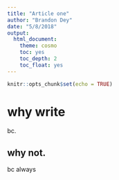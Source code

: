 ```yaml
---
title: "Article one"
author: "Brandon Dey"
date: "5/8/2018"
output:
  html_document:
    theme: cosmo
    toc: yes
    toc_depth: 2
    toc_float: yes
---
```





```r
knitr::opts_chunk$set(echo = TRUE)
```

# why write
bc.

## why not.
bc always